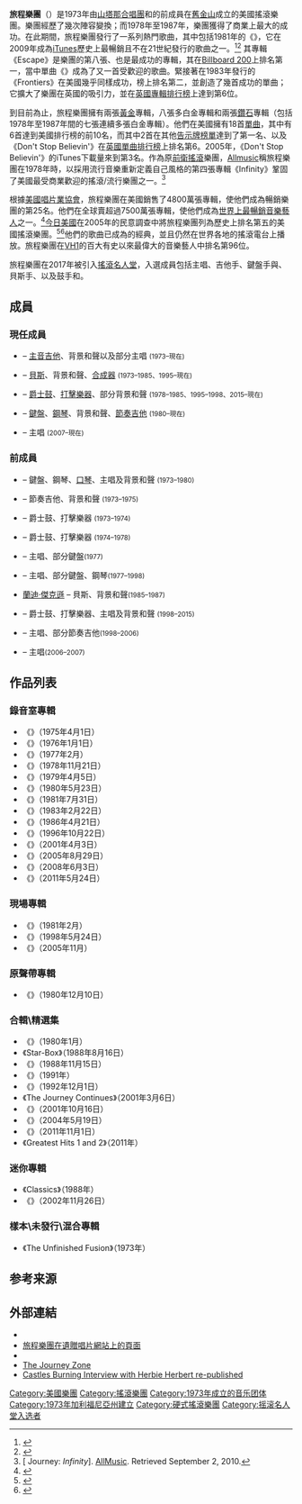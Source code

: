 {{Infobox musical artist
| name            = {{lang|en|Journey}}<br>旅程樂團
| image           = Journey publicity photo 2013.jpg
| caption         = 2013年的旅程樂團
| background      = group_or_band
| origin          = {{USA}}[[加利福尼亞州|加州]][[舊金山|舊金山]]
| genre           = {{flatlist|
* [[硬式搖滾|硬式搖滾]]<ref>{{cite book|first= Philip |last= Bashe |year= 1985 |title= Heavy Metal Thunder: The Music, Its History, Its Heroes |publisher=[[Doubleday_(publisher)|Doubleday]] |page= 33 |isbn= 978-0-3851-9797-7}}</ref>
* {{link-en|舞台搖滾|Arena rock}}<ref name="AM">{{cite web |url=http://www.allmusic.com/artist/journey-mn0000291043/biography |first=William |last=Ruhlmann |title=Journey - Music biography |publisher=[[AllMusic|AllMusic]] |accessdate=2012-10-03 |archive-date=2014-01-09 |archive-url=https://web.archive.org/web/20140109174334/http://www.allmusic.com/artist/journey-mn0000291043/biography |dead-url=no }}</ref>
* {{nowrap|[[軟式搖滾|軟式搖滾]]<ref>{{cite book|first= Peter |last= Buckley |title= The Rough Guide to Rock |url= https://archive.org/details/roughguidetorock0003unse |publisher= [[Rough_Guides|Rough Guides]] |edition= 3rd |year= 2003 |isbn= 1-84353-105-4 |page= [https://archive.org/details/roughguidetorock0003unse/page/550 550]}}</ref><ref>{{cite news |first= Neil |last= McCormick |authorlink= Neil McCormick |title= The greatest American rock band of all time? Surely not Guns N' Roses |date= 2014-01-09 |url= http://www.telegraph.co.uk/culture/music/rockandpopmusic/10558364/The-greatest-American-rock-band-of-all-time-Surely-not-Guns-N-Roses.html |newspaper= [[The_Daily_Telegraph|The Daily Telegraph]] |accessdate= 2017-09-16 |archive-date= 2021-03-09 |archive-url= https://web.archive.org/web/20210309021115/https://www.telegraph.co.uk/culture/music/rockandpopmusic/10558364/The-greatest-American-rock-band-of-all-time-Surely-not-Guns-N-Roses.html |dead-url= no }}</ref>}}
* [[前衛搖滾|前衛搖滾]] {{small|(早期)}}<ref>{{cite book|editor-first= Holly |editor-last= George-Warren |editor-first2= Patricia|editor-last2= Romanowski |title= The Rolling Stone Encyclopedia of Rock & Roll |url= https://archive.org/details/rollingstoneency00holl |year= 2001 |edition= 3rd |publisher= [[Fireside_Books|Fireside]] |page= [https://archive.org/details/rollingstoneency00holl/page/511 511] |isbn= 0-7432-9201-4}}</ref>
* [[融合爵士樂|爵士搖滾]] {{small|(早期)}}<ref>{{cite news |first= Dorian |last= Lynskey |title= Don't Stop Believin': the power ballad that refused to die |newspaper= [[The_Guardian|The Guardian]] |date= 2010-12-16 |accessdate= 2017-09-17 |url= https://www.theguardian.com/music/2010/dec/16/dont-stop-believin-2010 |archive-date= 2017-08-27 |archive-url= https://web.archive.org/web/20170827133616/https://www.theguardian.com/music/2010/dec/16/dont-stop-believin-2010 |dead-url= no }}</ref>
}}
| years_active    = {{start date|1973}}–現在
| label           = {{Flatlist|
* [[哥倫比亞唱片|Columbia]]
* {{link-en|Frontiers|Frontiers Records}}
* {{link-en|Sanctuary|Sanctuary Records}}
* Nomota LLC
}}
| associated_acts = {{Flatlist|
* {{link-en|Abraxas Pool|Abraxas Pool}}
* {{link-en|壞英國人合唱團|Bad English}}
* {{link-en|Frumious Bandersnatch|Frumious Bandersnatch}}
* {{link-en|Hardline|Hardline (band)}}
* [[山塔那合唱團|山塔那合唱團]]
* {{link-en|Schon & Hammer|Schon & Hammer}}
* {{link-en|Soul SirkUS|Soul SirkUS}}
* {{link-en|斯托姆|The Storm (American band)}}
* {{link-en|Vital Information|Vital Information}}
}}
| website         = {{URL|journeymusic.com/}}
| current_members = 
* 尼爾·尚恩
* 羅斯·瓦洛里
* 史蒂夫·史密斯
* 喬納森·凱恩
* 亞奈爾·派達
| past_members    = 
* 喬治·提克納
* 羅伯特·弗萊什曼
* 派瑞爾·普林斯
* 艾恩斯利·丹巴爾
* 格雷格·羅利
* 史帝夫·派瑞
* 蘭迪·傑克遜
* 史帝夫·奧格里
* 傑夫·史考特·索托
* 丁恩·卡斯特羅諾沃
}}

'''旅程樂團'''（{{lang-en|'''Journey'''}}）是1973年由[[山塔那合唱團|山塔那合唱團]]和{{le|Frumious Bandersnatch}}的前成員在[[舊金山|舊金山]]成立的美國搖滾樂團。樂團經歷了幾次陣容變換；而1978年至1987年，樂團獲得了商業上最大的成功。在此期間，旅程樂團發行了一系列熱門歌曲，其中包括1981年的《{{link-en|Don't Stop Believin'}}》，它在2009年成為[[iTunes_Store|iTunes]]歷史上最暢銷且不在21世紀發行的歌曲之一。<ref>{{cite web |url=https://www.riaa.com/goldandplatinumdata.php?table=SEARCH_RESULTS&artist=Journey&sort=CertificationDate&sense=ASC&perPage=25 |title=Gold & Platinum Searchable Database |publisher=Recording Industry Association of America |accessdate=2014-04-18 |deadurl=yes |archiveurl=https://web.archive.org/web/20150924155842/http://www.riaa.com/goldandplatinumdata.php?table=SEARCH_RESULTS&artist=Journey&sort=CertificationDate&sense=ASC&perPage=25 |archivedate=2015-09-24 }}</ref><ref>{{cite web |url=http://www.journeyband.com/ |title=The Sony Music Journey Home | The Sony Music Journey Site |publisher=Journeyband.com |accessdate=2009-08-03 |deadurl=yes |archiveurl=https://web.archive.org/web/20090725192301/http://www.journeyband.com/ |archivedate=2009-07-25 }}</ref> 其專輯《Escape》是樂團的第八張、也是最成功的專輯，其在[[告示牌二百強專輯榜|Billboard 200]]上排名第一，當中單曲《{{link-en|Open Arms}}》成為了又一首受歡迎的歌曲。緊接著在1983年發行的《Frontiers》在美國幾乎同樣成功，榜上排名第二，並創造了幾首成功的單曲；它擴大了樂團在英國的吸引力，並在[[英國專輯排行榜|英國專輯排行榜]]上達到第6位。

到目前為止，旅程樂團擁有兩張[[音樂唱片銷售認證|黃金]]專輯，八張多白金專輯和兩張[[音樂唱片銷售認證|鑽石]]專輯（包括1978年至1987年間的七張連續多張白金專輯）。他們在美國擁有18首{{link-en|40強|Top 40}}[[單曲|單曲]]，其中有6首達到美國排行榜的前10名，而其中2首在其他[[告示牌榜單|告示牌榜單]]達到了第一名、以及《Don't Stop Believin'》在[[英國單曲排行榜|英國單曲排行榜]]上排名第6。2005年，《Don't Stop Believin'》的iTunes下載量來到第3名。作為原[[前衛搖滾|前衛搖滾]]樂團，[[Allmusic|Allmusic]]稱旅程樂團在1978年時，以採用流行音樂重新定義自己風格的第四張專輯《Infinity》鞏固了美國最受商業歡迎的搖滾/流行樂團之一。<ref>[{{Allmusic|class=album|id=r10632|pure_url=yes}} Journey: ''Infinity'']. [[AllMusic|AllMusic]]. Retrieved September 2, 2010.</ref>

根據[[美國唱片業協會|美國唱片業協會]]，旅程樂團在美國銷售了4800萬張專輯，使他們成為暢銷樂團的第25名。他們在全球賣超過7500萬張專輯，使他們成為[[暢銷音樂藝人列表|世界上最暢銷音樂藝人]]之一。<ref>{{cite news|url=http://www.bbc.com/news/av/13646674/watch-again-friday-s-programme|title=Watch again- Friday's programme|work=[[BBC_News|BBC News]]|date=2011-06-03|accessdate=2017-05-08|archive-date=2019-12-02|archive-url=https://web.archive.org/web/20191202145604/https://www.bbc.com/news/av/13646674/watch-again-friday-s-programme|dead-url=no}}</ref>[[今日美國|今日美國]]在2005年的民意調查中將旅程樂團列為歷史上排名第五的美國搖滾樂團。<ref>{{cite web|url=https://www.riaa.com/goldandplatinumdata.php?table=tblTopArt |title=RIAA Gold and Platinum Data |publisher=Recording Industry Association of America |accessdate=2010-09-10 |deadurl=yes |archiveurl=https://web.archive.org/web/20070701163039/http://www.riaa.com/goldandplatinumdata.php?table=tblTopArt |archivedate=2007-07-01 }}</ref><ref>{{cite web |url=https://www.usatoday.com/life/columnist/popcandy/2005-07-05-pop-candy_x.htm |title=And the greatest American rock band ever is |work=USA Today |date=2005-07-05 |accessdate=2009-08-03 |archive-date=2012-04-06 |archive-url=https://www.webcitation.org/66ie4B9wO?url=http://www.usatoday.com/life/columnist/popcandy/2005-07-05-pop-candy_x.htm |dead-url=no }}</ref>他們的歌曲已成為{{link-en|舞台搖滾|Arena rock}}的經典，並且仍然在世界各地的搖滾電台上播放。旅程樂團在[[VH1|VH1]]的百大有史以來最偉大的音樂藝人中排名第96位。

旅程樂團在2017年被引入[[搖滾名人堂|搖滾名人堂]]，入選成員包括主唱{{link-en|史帝夫·派瑞|Steve Perry}}、吉他手{{link-en|尼爾·尚恩|Neal Schon}}、鍵盤手{{link-en|喬納森·凱恩|Jonathan Cain}}與{{link-en|葛雷格·羅利|Gregg Rolie}}、貝斯手{{link-en|羅斯·瓦洛里|Ross Valory}}、以及鼓手{{link-en|艾恩斯利·丹巴爾|Aynsley Dunbar}}和{{link-en|史蒂夫·史密斯 (音樂家)|Steve Smith (musician)|史蒂夫·史密斯}}。

==成員==
===現任成員===
* {{link-en|尼爾·尚恩|Neal Schon}} – [[主音吉他|主音吉他]]、背景和聲以及部分主唱 <small>(1973–現在)</small>
* {{link-en|羅斯·瓦洛里|Ross Valory}} – [[電貝斯|貝斯]]、背景和聲、[[合成器|合成器]] <small>(1973–1985、1995–現在)</small>
* {{link-en|史蒂夫·史密斯 (音樂家)|Steve Smith (musician)|史蒂夫·史密斯}}– [[爵士鼓|爵士鼓]]、[[打擊樂器|打擊樂器]]、部分背景和聲 <small>(1978–1985、1995–1998、2015–現在)</small>
* {{link-en|喬納森·凱恩|Jonathan Cain}} – [[鍵盤樂器|鍵盤]]、[[鋼琴|鋼琴]]、背景和聲、[[節奏吉他|節奏吉他]] <small>(1980–現在)</small>
* {{link-en|亞奈爾·派達|Arnel Pineda}} – 主唱 <small>(2007–現在)</small>

===前成員===
* {{link-en|葛雷格·羅利|Gregg Rolie}} – 鍵盤、鋼琴、[[口琴|口琴]]、主唱及背景和聲 <small>(1973–1980)</small>
* {{link-en|喬治·提克納|George Tickner}} – 節奏吉他、背景和聲 <small>(1973–1975)</small>
* {{link-en|派瑞爾·普林斯|Prairie Prince}} – 爵士鼓、打擊樂器 <small>(1973–1974)</small>
* {{link-en|艾恩斯利·丹巴爾|Aynsley Dunbar}} –  爵士鼓、打擊樂器 <small>(1974–1978)</small>
* {{link-en|羅伯特·弗萊什曼|Robert Fleischman}} – 主唱、部分鍵盤<small>(1977)</small>
* {{link-en|史帝夫·派瑞|Steve Perry}} – 主唱、部分鍵盤、鋼琴<small>(1977–1998)</small>
* [[蘭道爾·大流士·蘭迪·傑克遜|蘭迪·傑克遜]] – 貝斯、背景和聲<small>(1985–1987)</small>
* {{link-en|丁恩·卡斯特羅諾沃|Deen Castronovo}} – 爵士鼓、打擊樂器、主唱及背景和聲 <small>(1998–2015)</small>
* {{link-en|史帝夫·奧格里|Steve Augeri}} – 主唱、部分節奏吉他<small>(1998–2006)</small>
* {{link-en|傑夫·史考特·索托|Jeff Scott Soto}} – 主唱<small>(2006–2007)</small>

==作品列表==
=== 錄音室專輯 ===
{{col-begin}}
{{col-2}}
* 《{{link-en|Journey (旅程樂團專輯)|Journey (Journey album|Journey}}》（1975年4月1日）
* 《{{link-en|Look into the Future}}》（1976年1月1日）
* 《{{link-en|Next (旅程樂團專輯)|Next (Journey album)|Next}}》（1977年2月）
* 《{{link-en|Infinity (旅程樂團專輯)|Infinity (Journey album)|Infinity}}》（1978年11月21日）
* 《{{link-en|Evolution (旅程樂團專輯)|Evolution (Journey album)|Evolution}}》（1979年4月5日）
* 《{{link-en|Departure (旅程樂團專輯)|Departure (Journey album)|Departure}}》（1980年5月23日）
* 《{{link-en|Escape (旅程樂團專輯)|Escape (Journey album)|Escape}}》（1981年7月31日）
* 《{{link-en|Frontiers (旅程樂團專輯)|Frontiers (Journey album)|Frontiers}}》（1983年2月22日）
* 《{{link-en|Raised on Radio|Raised on Radio}}》（1986年4月21日）
* 《{{link-en|Trial by Fire (旅程樂團專輯)|Trial by Fire (Journey album)|Trial by Fire}}》（1996年10月22日）
* 《{{link-en|Arrival (旅程樂團專輯)|Arrival (Journey album)|Arrival}}》（2001年4月3日）
* 《{{link-en|Generations (旅程樂團專輯)|Generations (Journey album)|Generations}}》（2005年8月29日）
* 《{{link-en|Revelation (旅程樂團專輯)|Revelation (Journey album)|Revelation}}》（2008年6月3日）
* 《{{link-en|Eclipse (旅程樂團專輯)|Eclipse (Journey album)|Eclipse}}》（2011年5月24日）

===現場專輯===
* 《{{link-en|Captured (旅程樂團專輯)|Captured (Journey album)|Captured}}》（1981年2月）
* 《{{link-en|Greatest Hits Live (旅程樂團專輯)|Greatest Hits Live (Journey album)|Greatest Hits Live}}》（1998年5月24日）
* 《{{link-en|Live in Houston 1981: The Escape Tour}}》（2005年11月）
===原聲帶專輯===
* 《{{link-en|Dream, After Dream}}》（1980年12月10日）
{{col-2}}
===合輯\精選集===
* 《{{link-en|In the Beginning|In the Beginning (Journey album)}}》（1980年1月）
* 《Star-Box》（1988年8月16日）
* 《{{link-en|Greatest Hits (旅程樂團專輯)|Greatest Hits (Journey album)|Greatest Hits}}》（1988年11月15日）
* 《{{link-en|The Ballade}}》（1991年）
* 《{{link-en|Time3|Time3|Time<sup>3</sup>}}》（1992年12月1日）
* 《The Journey Continues》（2001年3月6日）
* 《{{link-en|The Essential Journey|The Essential Journey}}》（2001年10月16日）
* 《{{link-en|Greatest Hits (旅程樂團專輯)|Greatest Hits (Journey album)|Open Arms: Greatest Hits}}》（2004年5月19日）
* 《{{link-en|Greatest Hits 2 (旅程樂團專輯)|Greatest Hits 2 (Journey album)|Greatest Hits 2}}》（2011年11月1日）
* 《Greatest Hits 1 and 2》（2011年）
===迷你專輯===
* 《Classics》（1988年）
* 《{{link-en|Red 13}}》（2002年11月26日）
===樣本\未發行\混合專輯===
* 《The Unfinished Fusion》（1973年）
{{col-end}}

==参考来源==
{{reflist}}

== 外部連結 ==
{{Commons category|Journey (musical group)}}
* {{official website|http://www.journeymusic.com/}}
* [https://web.archive.org/web/20090725192301/http://www.journeyband.com/ 旅程樂團在遺贈唱片網站上的頁面]
* {{dmoz|Arts/Music/Bands_and_Artists/J/Journey|Journey}}
* [http://www.journey-zone.com/ The Journey Zone] {{Wayback|url=http://www.journey-zone.com/ |date=20210216113022 }}
* [https://plus.google.com/u/0/collection/MKSNTB Castles Burning Interview with Herbie Herbert re-published]
{{摇滚名人堂2017届入选者}}
{{Authority control}}
{{DEFAULTSORT:Journey}}
[[Category:美國樂團|Category:美國樂團]]
[[Category:搖滾樂團|Category:搖滾樂團]]
[[Category:1973年成立的音乐团体|Category:1973年成立的音乐团体]]
[[Category:1973年加利福尼亞州建立|Category:1973年加利福尼亞州建立]]
[[Category:硬式搖滾樂團|Category:硬式搖滾樂團]]
[[Category:摇滚名人堂入选者|Category:摇滚名人堂入选者]]